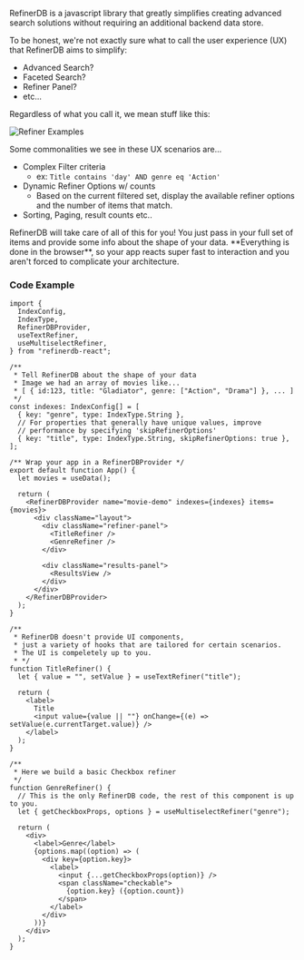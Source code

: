 RefinerDB is a javascript library that greatly simplifies creating advanced search solutions without requiring an additional backend data store.

To be honest, we're not exactly sure what to call the user experience (UX) that RefinerDB aims to simplify:

- Advanced Search?
- Faceted Search?
- Refiner Panel?
- etc...

Regardless of what you call it, we mean stuff like this:


<img src={refinerExamplesImage} alt="Refiner Examples" />

Some commonalities we see in these UX scenarios are...

- Complex Filter criteria
  - ex: `Title contains 'day' AND genre eq 'Action'`
- Dynamic Refiner Options w/ counts
  - Based on the current filtered set, display the available refiner options and the number of items that match.
- Sorting, Paging, result counts etc..

<p>
  <span className="font-bold text-primary text-lg">
    RefinerDB will take care of all of this for you!
  </span>
  <span>
    You just pass in your full set of items and provide some info about the shape of your
    data. **Everything is done in the browser**, so your app reacts super fast to
    interaction and you aren't forced to complicate your architecture.
  </span>
</p>

<h3 id="code-example">Code Example</h3>

```tsx
import {
  IndexConfig,
  IndexType,
  RefinerDBProvider,
  useTextRefiner,
  useMultiselectRefiner,
} from "refinerdb-react";

/**
 * Tell RefinerDB about the shape of your data
 * Image we had an array of movies like...
 * [ { id:123, title: "Gladiator", genre: ["Action", "Drama"] }, ... ]
 */
const indexes: IndexConfig[] = [
  { key: "genre", type: IndexType.String },
  // For properties that generally have unique values, improve
  // performance by specifying 'skipRefinerOptions'
  { key: "title", type: IndexType.String, skipRefinerOptions: true },
];

/** Wrap your app in a RefinerDBProvider */
export default function App() {
  let movies = useData();

  return (
    <RefinerDBProvider name="movie-demo" indexes={indexes} items={movies}>
      <div className="layout">
        <div className="refiner-panel">
          <TitleRefiner />
          <GenreRefiner />
        </div>

        <div className="results-panel">
          <ResultsView />
        </div>
      </div>
    </RefinerDBProvider>
  );
}

/**
 * RefinerDB doesn't provide UI components,
 * just a variety of hooks that are tailored for certain scenarios.
 * The UI is compeletely up to you.
 * */
function TitleRefiner() {
  let { value = "", setValue } = useTextRefiner("title");

  return (
    <label>
      Title
      <input value={value || ""} onChange={(e) => setValue(e.currentTarget.value)} />
    </label>
  );
}

/**
 * Here we build a basic Checkbox refiner
 */
function GenreRefiner() {
  // This is the only RefinerDB code, the rest of this component is up to you.
  let { getCheckboxProps, options } = useMultiselectRefiner("genre");

  return (
    <div>
      <label>Genre</label>
      {options.map((option) => (
        <div key={option.key}>
          <label>
            <input {...getCheckboxProps(option)} />
            <span className="checkable">
              {option.key} ({option.count})
            </span>
          </label>
        </div>
      ))}
    </div>
  );
}
```
